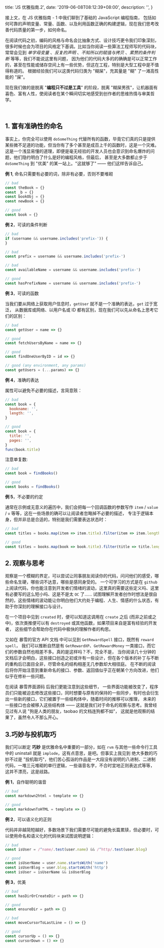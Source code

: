 
  title: 'JS 优雅指南.2',
  date: '2019-06-08T08:12:39+08:00',
  description: '',
}

接上文，在 <NextLink href="/posts/elegant-js-1"><a>JS 优雅指南 - 1</a></NextLink> 中我们聊到了基础的 JavaScript 编程指南，
包括如何可靠的声明变量、常量、函数、以及利用函数正确的构建逻辑，现在我们思考改善代码质量的第一步，如何命名。

在阅读代码之初，编码的风格与命名会比抽象方式、设计技巧更令我们印象深刻，很多时候也会为项目的风格定下基调。比如当你阅读一些算法工程师写的代码块，
常常会见到 _单字母变量_ 、_反复的声明_ 、_不知所以的赋值与拷贝_ 、_累赘的条件判断_ 等等，我们不能说这里有问题，
因为他们的代码大多的的确确是可以正常工作的，甚至在性能或储存空间上有一些优势，但这在工程，特别是大型工程中是不值得称道的。
根据经验我们可以这类代码归类为 "糊屎"，充其量是 "糊" 了一滩高性能的 "屎"。

现在我们做的是脱离 "**编程只不过是工具**" 的阶段，脱离 "糊屎男孩"，让机器面有喜色、富有人性，使阅读者在某个瞬间切实地感受到创作者的思维热情与审美哲学。

<br />

## 1. 富有准确性的命名

事实上，你完全可以使用 `doSomeThing` 代替所有的函数，毕竟它们真的只是提供某些微不足道的功能，但当你有了多个甚至是成百上千的函数时，这是一个灾难。
这是一个浅显易懂的道理，即便是毫无经验的开发人员也会意识到命名爆炸的问题，他们隐约明白了什么是好的编程风格，但最后，
甚至是大多数都止步于 `doSomeThing` 到 "优美" 的某一站上。"这就够了" —— 他们这样告诉自己。

<p></p>

**例 1**, 命名只需要有必要的词，除非有必要，否则不要堆砌

```js
// bad
const theBook = {}
const _b = {}
const bookObj = {}
const newBook = {}

// good
const book = {}
```

**例 2**，可读的条件判断

```js
// bad
if (username && username.includes('prefix-')) {
}

// bad
const prefix = username && username.includes('prefix-')

// bad
const availableName = username && username.includes('prefix-')

// good
const hasPrefixName = username && username.includes('prefix-')
```

**例 3**，可读的函数

当我们要从网络上获取用户信息时，`getUser` 就不是一个准确的表达，`get` 过于宽泛，
从数据库或网络、以用户名或 ID 都有区别，现在我们可以先从命名上思考它们的区别：

```js
// bad
const getUser = name => {}
```

```js
// good
const fetchUsersByName = name => {}

// good
const findOneUserByID = id => {}

// good (any environment, any params)
const getUsers = (...params) => {}
```

**例 4**，准确的表达

属性可以避免不必要的描述，言简意赅：

```js
// bad
const book = {
  bookname: '',
  length: '',
}

// good
const book = {
  title: '',
  pages: '',
}
func(book.title)
```

注意单复数:

```js
// bad
const book = findBooks()

// good
const books = findBooks()
```

**例 5**，不必要的约定

通常在示例或无意义的遍历中，我们会把每一个回调函数的参数写作 `item` / `value` / `v` 等等，这在一些场景的确可以让阅读者忽略掉不必要的描述，
专注于逻辑本身，但并非总是合适的，特别是我们需要表达状态时：

```js
// bad
const titles = books.map(item => item.title).filter(item => item.length > 0)

// good
const titles = books.map(book => book.title).filter(title => title.length > 0)
```

<Spacer y={2} />

## 2. 观察与思考

观察是一个模糊的界定，可以尝试让同事朋友阅读你的代码，问问他们的感受，哪些命名生硬，哪些词不达意，哪些是感同身受的。
一个可学习的方式是在 `github` 上阅读代码，你也能注意到开发者们情绪的波动，这里真的需要这些定义吗、这里有必要写的这么短小吗、这是不是太 `OC` 了……
试图理解开发者创作时想法是很自然的，这些情绪的波动能让你明白他们大约处于编程、人生、情感的什么状态，有助于你深刻的理解接口与设计。

在一个项目中见到 `created` 时，便可以知道这调用在 `create` 之后 (而非之前或之中)，依次类推便可以有 `destroyed` 或其他函数，如果项目来自是富有经验的开发者，
这些细节会帮助你在代码中极快的理解作者的构思。

又如在 <Link rel="nofollow" color href="http://wowprogramming.com/">暴雪的官方 API 文档</Link> 中可以见到 `GetRewardSpell` 接口，既然有 `reward spell`，
我们可以推断自然是有 `GetRewardXP`、`GetRewardMoney` 一类接口，而它们的参数自然也相差不多。真的是这样吗？不，完全不是，
当你阅读几十分钟的文档后才会明白，这些接口创造之初或许有一些设计，但在各个版本的补丁与不断的重构后已面目全非，尽管命名的结构相差无几参数却大相径庭。
在不断的阅读后将你开始注意到重新命名的接口、参数、返回值似乎正在朝某个方向改进，他们似乎在修补一些问题。

在阅读 <Link rel="nofollow" color href="https://github.com/tomrus88/BlizzardInterfaceCode">暴雪界面源码</Link> 后我们更能注意到这些细节，
一些界面功能被改变了，程序员们只能被迫去修改这些接口，同时想要与原有的保持的一些同步，有时也会衍生出一些新的接口，它们被置于一些结构体中，随着时间的推移可以推理，
未来的一些接口也会被移入这些结构体 —— 这就是我们对于命名的观察与思考。我曾经见过有人说 "狗是人类的朋友，taobao 的文档连狗都不如"，
这就是他观察的结果了，虽然令人不那么开心。

<Spacer y={2} />

## 3.巧妙与投机取巧

我们可以断定 **巧妙** 是优雅命名中重要的一部分，如在 `rvm` 与其他一些命令行工具中的 uninstall 就是 `implode`，这有点意思，是吧。但事实上我见到
绝大多数的巧妙不过是 "投机取巧"，他们苦心孤诣的作品是一大段没有说明的八进制、二进制代码，一堆三元堆砌的单行逻辑，一些谐音名字，不合时宜地正则表达式等等，
这并不漂亮，这是歧路。

**例 1**，自作聪明的谐音

```js
// bad
const markdown2html = template => {}

// good
const markdownToHTML = template => {}
```

**例 2**，可以语义化的正则

代码并非越简短越好，多数场景下我们需要尽可能的避免长篇累牍，但必要时，可以使用命名和语义化的代码块来试图说明逻辑：

```js
// bad
const isUser = /^name/.test(user.name) && /^http/.test(user.blog)

// good
const isUserName = user.name.startsWith('name')
const isUserBlog = user.blog.startsWith('http')
const isUser = isUserName && isUserBlog
```

**例 3**，优美

```js
// bad
const hasDirOrCreateDir = path => {}

// good
const ensureDir = path => {}
```

```js
// bad
const moveCursorToLastLine = () => {}

// good
const cursorUp = () => {}
const cursorDown = () => {}
```

